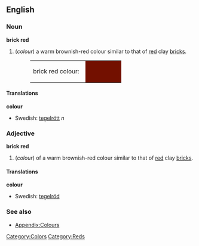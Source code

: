 ==English==

===Noun===
'''brick red'''
#(''colour'') a warm brownish-red colour similar to that of [[red]] clay [[bricks]].
#:<table><tr><td>brick red colour: &nbsp;</td><td bgcolor="#731000" width="80">&nbsp; </td></tr></table>

====Translations====
'''colour'''
{{top}}
*Swedish: [[tegelrött]] ''n''
{{mid}}
{{bottom}}

===Adjective===
'''brick red'''
#(''colour'') of a warm brownish-red colour similar to that of [[red]] clay [[bricks]].

====Translations====
'''colour'''
{{top}}
*Swedish: [[tegelröd]] 
{{mid}}
{{bottom}}

===See also===
*[[Wiktionary_Appendix:Colours|Appendix:Colours]]

[[Category:Colors]]
[[Category:Reds]]